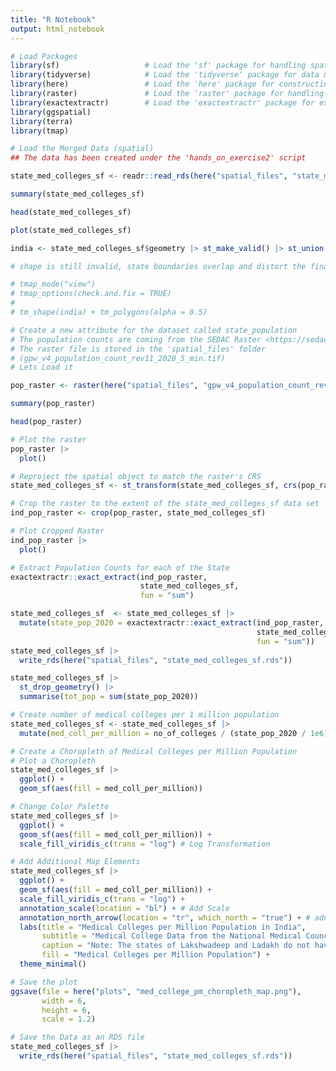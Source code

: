 ---
title: "R Notebook"
output: html_notebook
---

```{r}
# Load Packages
library(sf)                   # Load the 'sf' package for handling spatial data
library(tidyverse)            # Load the 'tidyverse' package for data manipulation
library(here)                 # Load the 'here' package for constructing reliable file paths
library(raster)               # Load the 'raster' package for handling raster data
library(exactextractr)        # Load the 'exactextractr' package for extracting raster data
library(ggspatial)
library(terra)
library(tmap)
```

```{r}
# Load the Merged Data (spatial)
## The data has been created under the 'hands_on_exercise2' script

state_med_colleges_sf <- readr::read_rds(here("spatial_files", "state_med_colleges_sf.rds"))
```

```{r}
summary(state_med_colleges_sf)
```
```{r}
head(state_med_colleges_sf)
```


```{r}
plot(state_med_colleges_sf)
```
```{r}
india <- state_med_colleges_sf$geometry |> st_make_valid() |> st_union()

# shape is still invalid, state boundaries overlap and distort the final union
```

```{r}
# tmap_mode("view")
# tmap_options(check.and.fix = TRUE)
# 
# tm_shape(india) + tm_polygons(alpha = 0.5)
```


```{r}
# Create a new attribute for the dataset called state_population
# The population counts are coming from the SEDAC Raster <https://sedac.ciesin.columbia.edu/>
# The raster file is stored in the 'spatial_files' folder 
# (gpw_v4_population_count_rev11_2020_5_min.tif)
# Lets Load it

pop_raster <- raster(here("spatial_files", "gpw_v4_population_count_rev11_2020_5_min.tif"))
```

```{r}
summary(pop_raster)
```
```{r}
head(pop_raster)
```

```{r}
# Plot the raster
pop_raster |> 
  plot()
```

```{r}
# Reproject the spatial object to match the raster's CRS
state_med_colleges_sf <- st_transform(state_med_colleges_sf, crs(pop_raster))
```


```{r}
# Crop the raster to the extent of the state_med_colleges_sf data set
ind_pop_raster <- crop(pop_raster, state_med_colleges_sf)
```

```{r}
# Plot Cropped Raster
ind_pop_raster |> 
  plot()
```
```{r}
# Extract Population Counts for each of the State
exactextractr::exact_extract(ind_pop_raster, 
                             state_med_colleges_sf, 
                             fun = "sum")

state_med_colleges_sf  <- state_med_colleges_sf |> 
  mutate(state_pop_2020 = exactextractr::exact_extract(ind_pop_raster, 
                                                       state_med_colleges_sf, 
                                                       fun = "sum"))
state_med_colleges_sf |> 
  write_rds(here("spatial_files", "state_med_colleges_sf.rds"))

state_med_colleges_sf |> 
  st_drop_geometry() |>
  summarise(tot_pop = sum(state_pop_2020))
```
```{r}
# Create number of medical colleges per 1 million population
state_med_colleges_sf <- state_med_colleges_sf |> 
  mutate(med_coll_per_million = no_of_colleges / (state_pop_2020 / 1e6))
```

```{r}
# Create a Choropleth of Medical Colleges per Million Population
# Plot a Choropleth
state_med_colleges_sf |> 
  ggplot() +
  geom_sf(aes(fill = med_coll_per_million))

```

```{r}
# Change Color Palette
state_med_colleges_sf |> 
  ggplot() +
  geom_sf(aes(fill = med_coll_per_million)) +
  scale_fill_viridis_c(trans = "log") # Log Transformation
```

```{r}
# Add Additional Map Elements
state_med_colleges_sf |> 
  ggplot() +
  geom_sf(aes(fill = med_coll_per_million)) +
  scale_fill_viridis_c(trans = "log") + 
  annotation_scale(location = "bl") + # Add Scale
  annotation_north_arrow(location = "tr", which_north = "true") + # add north arrow
  labs(title = "Medical Colleges per Million Population in India",
       subtitle = "Medical College Data from the National Medical Council (NMC) \nPopulation Data from SEDAC, NASA",
       caption = "Note: The states of Lakshwadeep and Ladakh do not have any medical colleges (Grey)",
       fill = "Medical Colleges per Million Population") +
  theme_minimal()
```
```{r}
# Save the plot
ggsave(file = here("plots", "med_college_pm_choropleth_map.png"),
       width = 6, 
       height = 6,
       scale = 1.2)

# Save the Data as an RDS file
state_med_colleges_sf |> 
  write_rds(here("spatial_files", "state_med_colleges_sf.rds"))
```

